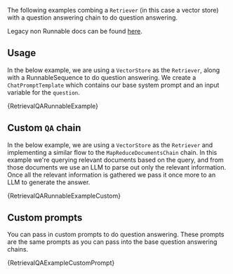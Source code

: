 
The following examples combing a `Retriever` (in this case a vector store) with a question answering chain to do question answering.

Legacy non Runnable docs can be found [here](https://js.langchain.com/docs/modules/chains/popular/vector_db_qa_legacy).

## Usage

In the below example, we are using a `VectorStore` as the `Retriever`, along with a RunnableSequence to do question answering.
We create a `ChatPromptTemplate` which contains our base system prompt and an input variable for the `question`.

<CodeBlock language="typescript">{RetrievalQARunnableExample}</CodeBlock>

## Custom `QA` chain

In the below example, we are using a `VectorStore` as the `Retriever` and implementing a similar flow to the `MapReduceDocumentsChain` chain.
In this example we're querying relevant documents based on the query, and from those documents we use an LLM to parse out only the relevant information.
Once all the relevant information is gathered we pass it once more to an LLM to generate the answer.

<CodeBlock language="typescript">{RetrievalQARunnableExampleCustom}</CodeBlock>

## Custom prompts

You can pass in custom prompts to do question answering. These prompts are the same prompts as you can pass into the base question answering chains.

<CodeBlock language="typescript">{RetrievalQAExampleCustomPrompt}</CodeBlock>
